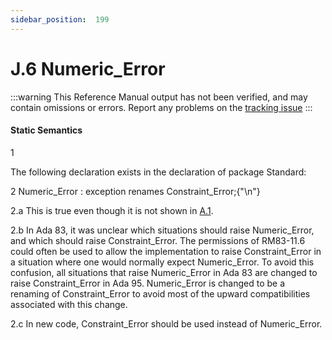 ```yaml
---
sidebar_position:  199
---
```


# J.6 Numeric_Error

:::warning
This Reference Manual output has not been verified,
and may contain omissions or errors.
Report any problems on the [tracking issue](https://github.com/ada-lang-io/ada-lang-io/issues/20)
:::



#### Static Semantics

<MarginText>1</MarginText>
<p>The following declaration exists in the declaration of package Standard: <br /></p>

<MarginText>2</MarginText>
<CodeBlock language="ada">
Numeric_Error : exception renames Constraint_Error;{"\n"}

</CodeBlock>
<MarginText>2.a</MarginText>
<Admonition type="aarm" aarm="discussion" title="Discussion: ">
<strong></strong>This is true even though it is not shown in <a href="../AA-A/AA-A.1">A.1</a>. <br /></Admonition>

<MarginText>2.b</MarginText>
<Admonition type="aarm" aarm="reason" title="Reason: ">
<strong></strong>In Ada 83, it was unclear which situations should raise Numeric_Error, and which should raise Constraint_Error. The permissions of RM83-11.6 could often be used to allow the implementation to raise Constraint_Error in a situation where one would normally expect Numeric_Error. To avoid this confusion, all situations that raise Numeric_Error in Ada 83 are changed to raise Constraint_Error in Ada 95. Numeric_Error is changed to be a renaming of Constraint_Error to avoid most of the upward compatibilities associated with this change.<br /></Admonition>

<MarginText>2.c</MarginText>
<Admonition type="aarm" aarm="note" title="Note: ">
In new code, Constraint_Error should be used instead of Numeric_Error. <br /></Admonition>

